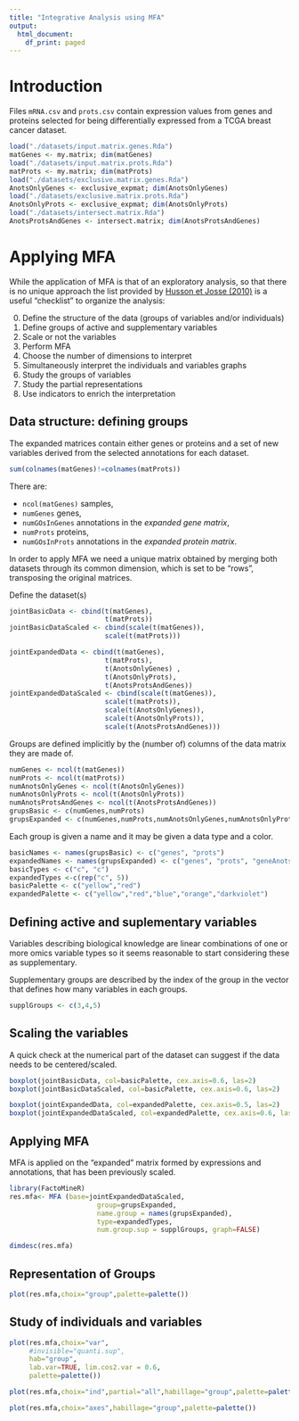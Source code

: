 ```yaml
---
title: "Integrative Analysis using MFA"
output:
  html_document:
    df_print: paged
---
```


# Introduction

Files `mRNA.csv` and `prots.csv` contain expression values from genes and proteins selected for being differentially expressed  from a TCGA breast cancer dataset.

```r
load("./datasets/input.matrix.genes.Rda")
matGenes <- my.matrix; dim(matGenes)
load("./datasets/input.matrix.prots.Rda")
matProts <- my.matrix; dim(matProts)
load("./datasets/exclusive.matrix.genes.Rda")
AnotsOnlyGenes <- exclusive_expmat; dim(AnotsOnlyGenes)
load("./datasets/exclusive.matrix.prots.Rda")
AnotsOnlyProts <- exclusive_expmat; dim(AnotsOnlyProts)
load("./datasets/intersect.matrix.Rda")
AnotsProtsAndGenes <- intersect.matrix; dim(AnotsProtsAndGenes)
```

# Applying MFA

While the application of MFA is that of an exploratory analysis, so that there is no unique approach the list provided by [Husson et Josse (2010)](https://www.r-project.org/conferences/useR-2010/tutorials/Husson+Josse.pdf) is a useful "checklist" to organize the analysis:

0. Define the structure of the data (groups of variables and/or individuals)
1. Define groups of active and supplementary variables
2. Scale or not the variables
3. Perform MFA
4. Choose the number of dimensions to interpret
5. Simultaneously interpret the individuals and variables graphs
6. Study the groups of variables
7. Study the partial representations
8. Use indicators to enrich the interpretation

## Data structure: defining groups

The expanded matrices contain either genes or proteins and a set of new variables derived from the selected annotations for each dataset.

```r
sum(colnames(matGenes)!=colnames(matProts))
```

There are:

- `ncol(matGenes)` samples,
- `numGenes` genes,
- `numGOsInGenes` annotations in the _expanded gene matrix_,
- `numProts` proteins,
- `numGOsInProts` annotations in the _expanded protein matrix_.

In order to apply MFA we need a unique matrix obtained by merging both datasets through its common dimension, which is set to be "rows", transposing the original matrices.

Define the dataset(s)
```r
jointBasicData <- cbind(t(matGenes), 
                        t(matProts))
jointBasicDataScaled <- cbind(scale(t(matGenes)), 
                        scale(t(matProts)))

jointExpandedData <- cbind(t(matGenes), 
                        t(matProts),
                        t(AnotsOnlyGenes) , 
                        t(AnotsOnlyProts),
                        t(AnotsProtsAndGenes))
jointExpandedDataScaled <- cbind(scale(t(matGenes)), 
                        scale(t(matProts)),
                        scale(t(AnotsOnlyGenes)), 
                        scale(t(AnotsOnlyProts)),
                        scale(t(AnotsProtsAndGenes)))
```

Groups are defined implicitly by the (number of) columns of the data matrix they are made of.


```r
numGenes <- ncol(t(matGenes))
numProts <- ncol(t(matProts))
numAnotsOnlyGenes <- ncol(t(AnotsOnlyGenes))
numAnotsOnlyProts <- ncol(t(AnotsOnlyProts))
numAnotsProtsAndGenes <- ncol(t(AnotsProtsAndGenes))
grupsBasic <- c(numGenes,numProts)
grupsExpanded <- c(numGenes,numProts,numAnotsOnlyGenes,numAnotsOnlyProts,  numAnotsProtsAndGenes)
```

Each group is given a name and it may be given a data type and a color.

```r
basicNames <- names(grupsBasic) <- c("genes", "prots")
expandedNames <- names(grupsExpanded) <- c("genes", "prots", "geneAnots", "protAnots", "commonAnots")
basicTypes <- c("c", "c")
expandedTypes <-c(rep("c", 5))
basicPalette <- c("yellow","red")
expandedPalette <- c("yellow","red","blue","orange","darkviolet")
```

## Defining active and suplementary variables

Variables describing biological knowledge are linear combinations of one or more omics variable types so it seems reasonable to start considering these as supplementary.

Supplementary groups are described by the index of the group in the vector that defines how many variables in each groups.

```r
supplGroups <- c(3,4,5)
```

## Scaling the variables

A quick check at the numerical part of the dataset can suggest if the data needs to be centered/scaled.

```r
boxplot(jointBasicData, col=basicPalette, cex.axis=0.6, las=2)
boxplot(jointBasicDataScaled, col=basicPalette, cex.axis=0.6, las=2)
```

```r
boxplot(jointExpandedData, col=expandedPalette, cex.axis=0.5, las=2)
boxplot(jointExpandedDataScaled, col=expandedPalette, cex.axis=0.6, las=2)
```

## Applying MFA

MFA is applied on the "expanded" matrix formed by expressions and annotations, that has been previously scaled.

```r
library(FactoMineR)
res.mfa<- MFA (base=jointExpandedDataScaled, 
                      group=grupsExpanded, 
                      name.group = names(grupsExpanded),
                      type=expandedTypes,
                      num.group.sup = supplGroups, graph=FALSE)
```

```r
dimdesc(res.mfa)
```


## Representation of Groups

```r
plot(res.mfa,choix="group",palette=palette())
```

## Study of individuals and variables

```r
plot(res.mfa,choix="var",
     #invisible="quanti.sup",
     hab="group",
     lab.var=TRUE, lim.cos2.var = 0.6, 
     palette=palette())
```


```r
plot(res.mfa,choix="ind",partial="all",habillage="group",palette=palette())
```


```r
plot(res.mfa,choix="axes",habillage="group",palette=palette())
```






